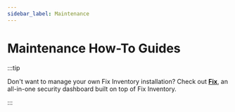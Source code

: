 ```yaml
---
sidebar_label: Maintenance
---
```


# Maintenance How-To Guides

:::tip

Don't want to manage your own Fix Inventory installation? Check out **[Fix](https://fix.security)**, an all-in-one security dashboard built on top of Fix Inventory.

:::

<DocCardList />
